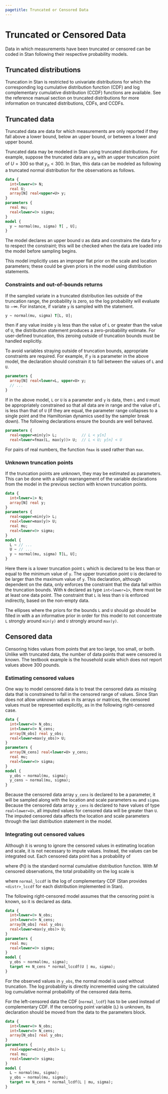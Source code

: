 ```yaml
---
pagetitle: Truncated or Censored Data
---
```


# Truncated or Censored Data


Data in which measurements have been truncated or censored can be
coded in Stan following their respective probability models.

## Truncated distributions {#truncation.section}

Truncation in Stan is restricted to univariate distributions for which
the corresponding log cumulative distribution function (CDF) and log
complementary cumulative distribution (CCDF) functions are available.
See the reference manual section on truncated distributions for more
information on truncated distributions, CDFs, and CCDFs.

## Truncated data {#truncated-data.section}

Truncated data are data for which measurements are only reported if
they fall above a lower bound, below an upper bound, or between a
lower and upper bound.

Truncated data may be modeled in Stan using truncated distributions.
For example, suppose the truncated data are $y_n$ with an upper
truncation point of $U = 300$ so that $y_n < 300$.  In Stan, this
data can be modeled as following a truncated normal distribution for
the observations as follows.

```stan
data {
  int<lower=0> N;
  real U;
  array[N] real<upper=U> y;
}
parameters {
  real mu;
  real<lower=0> sigma;
}
model {
  y ~ normal(mu, sigma) T[ , U];
}
```

The model declares an upper bound `U` as data and constrains
the data for `y` to respect the constraint;  this will be checked
when the data are loaded into the model before sampling begins.

This model implicitly uses an improper flat prior on the scale and
location parameters; these could be given priors in the model using
distribution statements.

### Constraints and out-of-bounds returns {-}

If the sampled variate in a truncated distribution lies outside of
the truncation range, the probability is zero, so the log probability
will evaluate to $-\infty$.  For instance, if variate `y` is
sampled with the statement.

```stan
y ~ normal(mu, sigma) T[L, U];
```

then if any value inside `y` is less than the value of `L`
or greater than the value of `U`, the distribution statement produces
a zero-probability estimate.  For user-defined truncation, this
zeroing outside of truncation bounds must be handled explicitly.

To avoid variables straying outside of truncation bounds, appropriate
constraints are required.  For example, if `y` is a parameter in
the above model, the declaration should constrain it to fall between
the values of `L` and `U`.

```stan
parameters {
  array[N] real<lower=L, upper=U> y;
  // ...
}
```

If in the above model, `L` or `U` is a parameter and
`y` is data, then `L` and `U` must be appropriately
constrained so that all data are in range and the value of `L` is
less than that of `U` (if they are equal, the parameter range
collapses to a single point and the Hamiltonian dynamics used by
the sampler break down).  The following declarations ensure the bounds
are well behaved.

```stan
parameters {
  real<upper=min(y)> L;           // L < y[n]
  real<lower=fmax(L, max(y))> U;  // L < U; y[n] < U
```

For pairs of real numbers, the function `fmax` is used
rather than `max`.







### Unknown truncation points {-}

If the truncation points are unknown, they may be estimated as
parameters.  This can be done with a slight rearrangement of the
variable declarations from the model in the previous section with
known truncation points.

```stan
data {
  int<lower=1> N;
  array[N] real y;
}
parameters {
  real<upper=min(y)> L;
  real<lower=max(y)> U;
  real mu;
  real<lower=0> sigma;
}
model {
  L ~ // ...
  U ~ // ...
  y ~ normal(mu, sigma) T[L, U];
}
```

Here there is a lower truncation point `L` which is declared to
be less than or equal to the minimum value of `y`.  The upper
truncation point `U` is declared to be larger than the maximum
value of `y`.  This declaration, although dependent on the data,
only enforces the constraint that the data fall within the truncation
bounds.  With `N` declared as type `int<lower=1>`, there must be
at least one data point.  The constraint that `L` is less than
`U` is enforced indirectly, based on the non-empty data.

The ellipses where the priors for the bounds `L` and `U`
should go should be filled in with a an informative prior in
order for this model to not concentrate `L` strongly around
`min(y)` and `U` strongly around `max(y)`.


## Censored data {#censored.section}

Censoring hides values from points that are too large, too small, or
both.  Unlike with truncated data, the number of data points that were
censored is known.  The textbook example is the household scale which
does not report values above 300 pounds.

### Estimating censored values {-}

One way to model censored data is to treat the censored data as
missing data that is constrained to fall in the censored range of
values.  Since Stan does not allow unknown values in its arrays or
matrices, the censored values must be represented explicitly, as in the
following right-censored case.

```stan
data {
  int<lower=0> N_obs;
  int<lower=0> N_cens;
  array[N_obs] real y_obs;
  real<lower=max(y_obs)> U;
}
parameters {
  array[N_cens] real<lower=U> y_cens;
  real mu;
  real<lower=0> sigma;
}
model {
  y_obs ~ normal(mu, sigma);
  y_cens ~ normal(mu, sigma);
}
```

Because the censored data array `y_cens` is declared to be a parameter, it
will be sampled along with the location and scale parameters `mu`
and `sigma`.  Because the censored data array `y_cens` is
declared to have values of type `real<lower=U>`, all imputed values
for censored data will be greater than `U`.  The imputed censored
data affects the location and scale parameters through the last
distribution statement in the model.

### Integrating out censored values {-}

Although it is wrong to ignore the censored values in estimating
location and scale, it is not necessary to impute values.  Instead,
the values can be integrated out.  Each censored data point has a
probability of
\begin{align*}
\Pr[y > U]
  &= \int_U^{\infty} \textsf{normal}\left(y \mid \mu,\sigma \right) \,\textsf{d}y \\
  &= 1 - \Phi\left(\frac{U - \mu}{\sigma}\right),
\end{align*}

where $\Phi()$ is the standard normal cumulative distribution function.
With $M$ censored observations, the total probability on the log scale
is
\begin{align*}
\log \prod_{m=1}^M \Pr[y_m > U]
  &= \log \left( 1 - \Phi\left(\left(\frac{U - \mu}{\sigma}\right)\right)^{M}\right) \\
  &= M \times \texttt{normal}\mathtt{\_}\texttt{lccdf}\left(U \mid \mu, \sigma \right),
\end{align*}

where `normal_lccdf` is the log of complementary CDF
(Stan provides `<distr>_lccdf` for each distribution
implemented in Stan).

The following right-censored model assumes
that the censoring point is known, so it is declared as data.

```stan
data {
  int<lower=0> N_obs;
  int<lower=0> N_cens;
  array[N_obs] real y_obs;
  real<lower=max(y_obs)> U;
}
parameters {
  real mu;
  real<lower=0> sigma;
}
model {
  y_obs ~ normal(mu, sigma);
  target += N_cens * normal_lccdf(U | mu, sigma);
}
```

For the observed values in `y_obs`, the normal model is
used without truncation.  The log probability is directly incremented
using the calculated log cumulative normal probability of the censored
data items.

For the left-censored data the CDF (`normal_lcdf`) has to be
used instead of complementary CDF.  If the censoring point variable
(`L`) is unknown, its declaration should be moved from the data
to the parameters block.

```stan
data {
  int<lower=0> N_obs;
  int<lower=0> N_cens;
  array[N_obs] real y_obs;
}
parameters {
  real<upper=min(y_obs)> L;
  real mu;
  real<lower=0> sigma;
}
model {
  L ~ normal(mu, sigma);
  y_obs ~ normal(mu, sigma);
  target += N_cens * normal_lcdf(L | mu, sigma);
}
```
